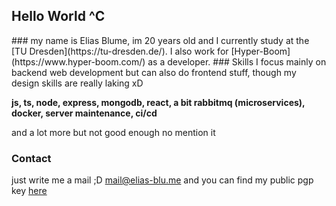 ## <Colorize color="red"> Hello World </Colorize> <Inverted>^C</Inverted>
<SSE>
### my name is Elias Blume,
im 20 years old and I currently study at the [TU Dresden](https://tu-dresden.de/). I also work for [Hyper-Boom](https://www.hyper-boom.com/) as a  developer.
</SSE>
### Skills
I focus mainly on backend web development but can also do frontend stuff, though my design skills are really laking xD

**js, ts, node, express, mongodb, react, a bit rabbitmq (microservices), docker, server maintenance, ci/cd**

and a lot more but not good enough no mention it

### Contact

just write me a mail ;D [mail@elias-blu.me](mailto:mail@elias-blu.me) and
you can find my public pgp key [here](/elias-blume.asc)




